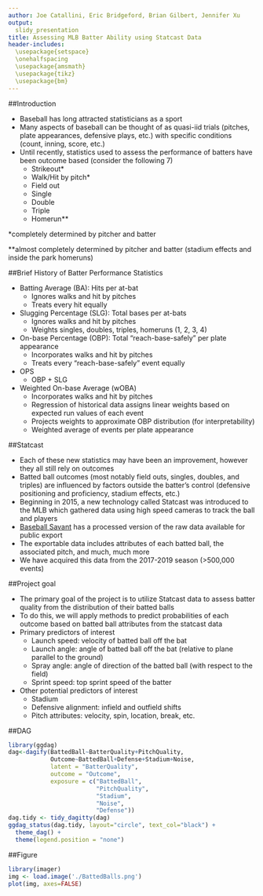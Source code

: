 ```yaml
---
author: Joe Catallini, Eric Bridgeford, Brian Gilbert, Jennifer Xu
output: 
  slidy_presentation
title: Assessing MLB Batter Ability using Statcast Data
header-includes:
  \usepackage{setspace}
  \onehalfspacing 
  \usepackage{amsmath}
  \usepackage{tikz}
  \usepackage{bm}
---
```


##Introduction

* Baseball has long attracted statisticians as a sport
* Many aspects of baseball can be thought of as quasi-iid trials (pitches, plate appearances, defensive plays, etc.) with specific conditions (count, inning, score, etc.)
* Until recently, statistics used to assess the performance of batters have been outcome based (consider the following 7)
    + Strikeout*
    + Walk/Hit by pitch*
    + Field out
    + Single
    + Double
    + Triple
    + Homerun**
    
*completely determined by pitcher and batter

**almost completely determined by pitcher and batter (stadium effects and inside the park homeruns)

##Brief History of Batter Performance Statistics

* Batting Average (BA): Hits per at-bat
    + Ignores walks and hit by pitches
    + Treats every hit equally
* Slugging Percentage (SLG): Total bases per at-bats
    + Ignores walks and hit by pitches
    + Weights singles, doubles, triples, homeruns (1, 2, 3, 4)
* On-base Percentage (OBP): Total "reach-base-safely" per plate appearance
    + Incorporates walks and hit by pitches
    + Treats every "reach-base-safely" event equally
* OPS
    + OBP + SLG
* Weighted On-base Average (wOBA)
    + Incorporates walks and hit by pitches
    + Regression of historical data assigns linear weights based on expected run values of each event
    + Projects weights to approximate OBP distribution (for interpretability)
    + Weighted average of events per plate appearance
    
##Statcast

* Each of these new statistics may have been an improvement, however they all still rely on outcomes 
* Batted ball outcomes (most notably field outs, singles, doubles, and triples) are influenced by factors outside the batter's control (defensive positioning and proficiency, stadium effects, etc.)
* Beginning in 2015, a new technology called Statcast was introduced to the MLB which gathered data using high speed cameras to track the ball and players
* [Baseball Savant](baseballsavant.mlb.com) has a processed version of the raw data available for public export
* The exportable data includes attributes of each batted ball, the associated pitch, and much, much more
* We have acquired this data from the 2017-2019 season (>500,000 events)

##Project goal

* The primary goal of the project is to utilize Statcast data to assess batter quality from the distribution of their batted balls
* To do this, we will apply methods to predict probabilities of each outcome based on batted ball attributes from the statcast data
* Primary predictors of interest
    + Launch speed: velocity of batted ball off the bat
    + Launch angle: angle of batted ball off the bat (relative to plane parallel to the ground)
    + Spray angle: angle of direction of the batted ball (with respect to the field)
    + Sprint speed: top sprint speed of the batter
* Other potential predictors of interest
    + Stadium
    + Defensive alignment: infield and outfield shifts
    + Pitch attributes: velocity, spin, location, break, etc.
    
##DAG

```r
library(ggdag)
dag<-dagify(BattedBall~BatterQuality+PitchQuality,
            Outcome~BattedBall+Defense+Stadium+Noise,
            latent = "BatterQuality",
            outcome = "Outcome",
            exposure = c("BattedBall",
                         "PitchQuality",
                         "Stadium",
                         "Noise",
                         "Defense"))
dag.tidy <- tidy_dagitty(dag)
ggdag_status(dag.tidy, layout="circle", text_col="black") +
  theme_dag() +
  theme(legend.position = "none")
```

##Figure

```r
library(imager)
img <- load.image('./BattedBalls.png')
plot(img, axes=FALSE)
```
